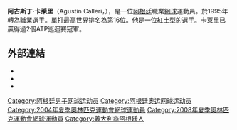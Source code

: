 {{Infobox 网球
|姓名=Agustín Calleri
|image=Agustín Calleri 2018 (cropped).jpg
|国籍=阿根廷
|生年=1976年
|生日=9月14日
|出生地=Río Cuarto
|居住地=布宜諾斯艾利斯
|身高=182
|体重=86
|持拍手=右
|反拍=單手
|转职业年=1995年
|球拍=
|球衣=
|球鞋=
|单打最高排名=16（2003年7月7日）
|双打最高排名=52（2008年6月16日）
|现单打排名=51
|现双打排名=
|单打冠军头衔=
|双打冠军头衔=
|职业战绩=
|奖金=3,543,103[[美元|美元]]
|澳网最好成绩=第二輪（2001、2004、2005、2008）
|法网最好成绩=第三輪（2000）
|温网最好成绩=第二輪（2003、2006、2007、2008）
|美网最好成绩=第三輪（2000）
|大满贯个数=
|奥运会最好成绩=
}}
'''阿古斯丁·卡萊里'''（Agustín Calleri，{{bd|1976年|9月14日}}），是一位[[阿根廷|阿根廷]]職業[[網球|網球]]運動員。於1995年轉為職業選手。單打最高世界排名為第16位。他是一位紅土型的選手。卡萊里已贏得過2個ATP巡迴賽冠軍。

==外部連結==
* {{ATP|id=C478}}
* {{ITF Profile|id=10011976}}
* {{DavisCupplayerlink|id=10011976}}

{{Tennis-bio-stub}}
{{DEFAULTSORT:Calleri, Agustín}}
[[Category:阿根廷男子网球运动员|Category:阿根廷男子网球运动员]]
[[Category:阿根廷奥运网球运动员|Category:阿根廷奥运网球运动员]]
[[Category:2004年夏季奧林匹克運動會網球運動員|Category:2004年夏季奧林匹克運動會網球運動員]]
[[Category:2008年夏季奧林匹克運動會網球運動員|Category:2008年夏季奧林匹克運動會網球運動員]]
[[Category:義大利裔阿根廷人|Category:義大利裔阿根廷人]]